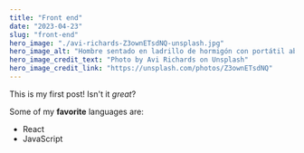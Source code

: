 ```yaml
---
title: "Front end"
date: "2023-04-23"
slug: "front-end"
hero_image: "./avi-richards-Z3ownETsdNQ-unsplash.jpg"
hero_image_alt: "Hombre sentado en ladrillo de hormigón con portátil abierto en su regazo"
hero_image_credit_text: "Photo by Avi Richards on Unsplash"
hero_image_credit_link: "https://unsplash.com/photos/Z3ownETsdNQ"
---
```


This is my first post! Isn't it *great*?

Some of my **favorite** languages are:

- React
- JavaScript
